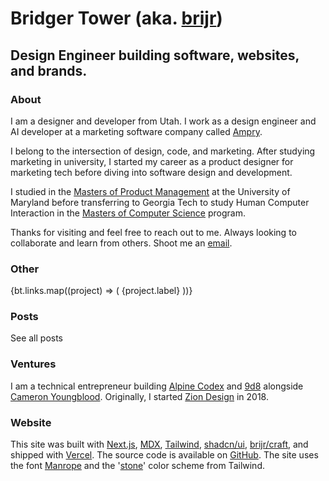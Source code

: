 
# Bridger Tower <span className="text-muted-foreground">(aka. [brijr](https://github.com/brijr))</span>

## Design Engineer building software, websites, and brands.

<PortfolioLinks />

### About

I am a designer and developer from Utah. I work as a design engineer and AI developer at a marketing software company called [Ampry](https://ampry.com).

I belong to the intersection of design, code, and marketing. After studying marketing in university, I started my career as a product designer for marketing tech before diving into software design and development.

I studied in the [Masters of Product Management](https://pm.umd.edu/program/mppm/) at the University of Maryland before transferring to Georgia Tech to study Human Computer Interaction in the [Masters of Computer Science](https://omscs.gatech.edu/) program.

Thanks for visiting and feel free to reach out to me. Always looking to collaborate and learn from others. Shoot me an [email](mailto:bridgertower@gmail.com).

### Other

<div className="grid gap-3 pt-2">
  {bt.links.map((project) => (
    <OutLink href={project.href} key={project.label} desc={project.desc}>
      {project.label}
    </OutLink>
  ))}
</div>

### Posts

<Posts limit={5} className="gap-2" />

<p>
  <Link href="/posts">See all posts</Link>
</p>

### Ventures

I am a technical entrepreneur building [Alpine Codex](https://alpinecodex.com) and [9d8](https://9d8.dev) alongside [Cameron Youngblood](https://cameron.so). Originally, I started [Zion Design](https://zion.surf) in 2018.

<Logos />

### Website

This site was built with [Next.js](https://nextjs.org), [MDX](https://mdxjs.com), [Tailwind](https://tailwindcss.com), [shadcn/ui](https://ui.shadcn.com), [brijr/craft](https://github.com/brijr/craft), and shipped with [Vercel](https://vercel.com). The source code is available on [GitHub](https://github.com/brijr/home). The site uses the font [Manrope](https://www.gent.media/manrope) and the '[stone](https://tailwindcss.com/docs/customizing-colors)' color scheme from Tailwind.
